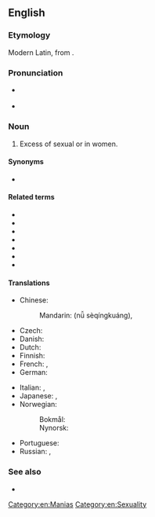 ==English==

===Etymology===
Modern Latin, from {{etyl|la|en}} {{m|la|nympha||labia minora}} {{suffix|en||mania}}.

===Pronunciation===
* {{a|UK}} {{IPA|/nɪmfəˈmeɪnɪə/|lang=en}}
* {{rhymes|eɪniə|lang=en}}

{{wikipedia}}

===Noun===
{{en-noun|~}}

# Excess of sexual {{l|en|behaviour}} or {{l|en|desire}} in women.

====Synonyms====
* {{l|en|œstromania}} {{qualifier|obsolete}}

====Related terms====
* {{l|en|nymph}}
* {{l|en|nymphet}}
* {{l|en|nymphette}}
* {{l|en|nympho}}
* {{l|en|nymphomaniac}}
* {{l|en|mania}}
* {{l|en|-mania}}

====Translations====
{{trans-top|excess of sexual behaviour or desire in women}}
* Chinese:
*: Mandarin: {{l|cmn|女|sc=Hani}}{{t+|cmn|色情狂|sc=Hani}} (nǚ sèqíngkuáng), {{qualifier|andromania}} {{t+|cmn|慕男狂|tr=mùnánkuáng|sc=Hani}}
* Czech: {{t|cs|nymfomanie|f}}
* Danish: {{t|da|nymfomani|c}}
* Dutch: {{t+|nl|nymfomanie|f}}
* Finnish: {{t+|fi|nymfomania}}
* French: {{t+|fr|nymphomanie|f}}, {{t+|fr|andromanie|f}}
* German: {{t+|de|Nymphomanie|f}}
{{trans-mid}}
* Italian: {{t+|it|ninfomania|f}}, {{t|it|andromania|f}}
* Japanese: {{t|ja|女子色情症|tr=じょししきじょう, joshi shikijōshō|sc=Jpan}}, {{t|ja|ニンフォマニア|tr=ninfomania|sc=Jpan}}
* Norwegian:
*: Bokmål: {{t|nb|nymfomani|m}}
*: Nynorsk: {{t|nn|nymfomani|m}}
* Portuguese: {{t+|pt|ninfomania|f}}
* Russian: {{t+|ru|нимфома́ния|f}}, {{t|ru|андрома́ния|f}}
{{trans-bottom}}

===See also===
* {{l|en|satyriasis}}

[[Category:en:Manias]]
[[Category:en:Sexuality]]